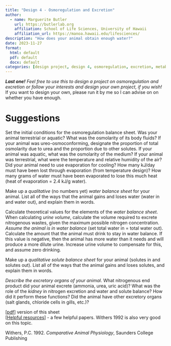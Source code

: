 ```yaml
---
title: "Design 4 - Osmoregulation and Excretion"
author:
  - name: Marguerite Butler  
    url: https://butlerlab.org
    affiliation: School of Life Sciences, University of Hawaii
    affiliation_url: https://manoa.hawaii.edu/lifesciences/
description: "How does your animal obtain enough water?"
date: 2023-11-27
format: 
  html: default 
  pdf: default
  docx: default
categories: [design project, design 4, osmoregulation, excretion, metabolism, protein, DMR, urine]
---
```


___Last one!___ _Feel free to use this to design a project on osmoregulation and excretion or follow your interests and design your own project, if you wish!_ If you want to design your own, please run it by me so I can advise on on whether you have enough.

# Suggestions

Set the initial conditions for the osmoregulation balance sheet. Was your animal terrestrial or aquatic?  What was the osmolarity of its body fluids?  If your animal was ureo-osmoconforming, designate the proportion of total osmolarity due to urea and the proportion due to other solutes.  If your animal was aquatic, what was the osmolarity of the medium?  If your animal was terrestrial, what were the temperature and relative humidity of the air?  Did your animal need to use evaporation for cooling?  How many kJ/day must have been lost through evaporation (from temperature design)?  How many grams of water must have been evaporated to lose this much heat (heat of evaporation = 2.4 kJ/g water).

Make up a _qualitative_ (no numbers yet) _water balance sheet_ for your animal.  List all of the ways that the animal gains and loses water (water in and water out), and explain them in words. 

Calculate theoretical values for the elements of the _water balance sheet_.  When calculating _urine volume_, calculate the volume required to excrete nitrogenous wastes, given the maximum possible nitrogen concentration. _Assume the animal is in water balance_ (set total water in = total water out).  Calculate the amount that the animal must drink to stay in water balance.  If this value is negative, then the animal has more water than it needs and will produce a more dilute urine.  Increase urine volume to compensate for this, and assume zero drinking.

Make up a _qualitative solute balance sheet_ for your animal (solutes in and solutes out).  List all of the ways that the animal gains and loses solutes, and explain them in words.

_Describe the excretory organs of your animal_.  What nitrogenous end product did your animal excrete (ammonia, urea, uric acid)?  What was the role of the _kidney_ in nitrogen excretion and water and solute balance?  How did it perform these functions?  Did the animal have other excretory organs (salt glands, chloride cells in gills, etc.)?

 
\[[pdf](4.Osmoregulation.pdf)\] version of this sheet  
\[[Helpful resources](design4-resources.qmd)\] - a few helpful papers. Withers 1992 is also very good on this topic.

Withers, P.C. 1992. _Comparative Animal Physiology_, Saunders College Publishing